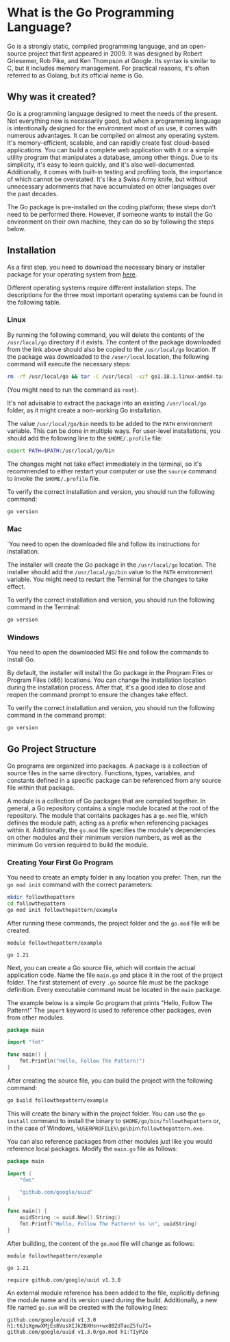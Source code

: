 # What is the Go Programming Language?

Go is a strongly static, compiled programming language, and an open-source project that first appeared in 2009. It was designed by Robert Griesemer, Rob Pike, and Ken Thompson at Google. Its syntax is similar to C, but it includes memory management. For practical reasons, it's often referred to as Golang, but its official name is Go.

## Why was it created?

Go is a programming language designed to meet the needs of the present. Not everything new is necessarily good, but when a programming language is intentionally designed for the environment most of us use, it comes with numerous advantages. It can be compiled on almost any operating system. It's memory-efficient, scalable, and can rapidly create fast cloud-based applications. You can build a complete web application with it or a simple utility program that manipulates a database, among other things. Due to its simplicity, it's easy to learn quickly, and it's also well-documented. Additionally, it comes with built-in testing and profiling tools, the importance of which cannot be overstated. It's like a Swiss Army knife, but without unnecessary adornments that have accumulated on other languages over the past decades.

The Go package is pre-installed on the coding platform; these steps don't need to be performed there. However, if someone wants to install the Go environment on their own machine, they can do so by following the steps below.

## Installation

As a first step, you need to download the necessary binary or installer package for your operating system from [here](https://go.dev/dl/).

Different operating systems require different installation steps. The descriptions for the three most important operating systems can be found in the following table.
 
### Linux

By running the following command, you will delete the contents of the `/usr/local/go` directory if it exists. The content of the package downloaded from the link above should also be copied to the `/usr/local/go` location. If the package was downloaded to the `/user/local` location, the following command will execute the necessary steps:
```bash
rm -rf /usr/local/go && tar -C /usr/local -xzf go1.18.1.linux-amd64.tar.gz
```
(You might need to run the command as `root`).

It's not advisable to extract the package into an existing `/usr/local/go` folder, as it might create a non-working Go installation.

The value `/usr/local/go/bin` needs to be added to the `PATH` environment variable.
This can be done in multiple ways. For user-level installations, you should add the following line to the `$HOME/.profile` file:

```bash
export PATH=$PATH:/usr/local/go/bin
```
The changes might not take effect immediately in the terminal, so it's recommended to either restart your computer or use the `source` command to invoke the `$HOME/.profile` file.

To verify the correct installation and version, you should run the following command:
```bash
go version
```

### Mac

`You need to open the downloaded file and follow its instructions for installation.

The installer will create the Go package in the `/usr/local/go` location. The installer should add the `/usr/local/go/bin` value to the `PATH` environment variable. You might need to restart the Terminal for the changes to take effect.

To verify the correct installation and version, you should run the following command in the Terminal:
```bash
go version
````

### Windows

You need to open the downloaded MSI file and follow the commands to install Go.

By default, the installer will install the Go package in the Program Files or Program Files (x86) locations. You can change the installation location during the installation process. After that, it's a good idea to close and reopen the command prompt to ensure the changes take effect.

To verify the correct installation and version, you should run the following command in the command prompt:
```cmd
go version
```

## Go Project Structure

Go programs are organized into packages. A package is a collection of source files in the same directory. Functions, types, variables, and constants defined in a specific package can be referenced from any source file within that package.

A module is a collection of Go packages that are compiled together. In general, a Go repository contains a single module located at the root of the repository. The module that contains packages has a `go.mod` file, which defines the module path, acting as a prefix when referencing packages within it. Additionally, the `go.mod` file specifies the module's dependencies on other modules and their minimum version numbers, as well as the minimum Go version required to build the module.

### Creating Your First Go Program
You need to create an empty folder in any location you prefer. Then, run the `go mod init` command with the correct parameters:

```bash
mkdir followthepattern
cd followthepattern
go mod init followthepattern/example
```

After running these commands, the project folder and the `go.mod` file will be created.

```
module followthepattern/example

go 1.21
```

Next, you can create a Go source file, which will contain the actual application code. Name the file `main.go` and place it in the root of the project folder. The first statement of every `.go` source file must be the package definition. Every executable command must be located in the `main` package.

The example below is a simple Go program that prints "Hello, Follow The Pattern!" The `import` keyword is used to reference other packages, even from other modules.

```go copy
package main

import "fmt"

func main() {
	fmt.Println("Hello, Follow The Pattern!")
}
```

After creating the source file, you can build the project with the following command:
```bash
go build followthepattern/example
```

This will create the binary within the project folder. You can use the `go install` command to install the binary to `$HOME/go/bin/followthepattern` or, in the case of Windows, `%USERPROFILE%\go\bin\followthepattern.exe`.

You can also reference packages from other modules just like you would reference local packages. Modify the `main.go` file as follows:

```go copy
package main

import (
	"fmt"

	"github.com/google/uuid"
)

func main() {
	uuidString := uuid.New().String()
	fmt.Printf("Hello, Follow The Pattern! %s \n", uuidString)
}
```

After building, the content of the `go.mod` file will change as follows:

```
module followthepattern/example

go 1.21

require github.com/google/uuid v1.3.0
```

An external module reference has been added to the file, explicitly defining the module name and its version used during the build. Additionally, a new file named `go.sum` will be created with the following lines:

```
github.com/google/uuid v1.3.0 h1:t6JiXgmwXMjEs8VusXIJk2BXHsn+wx8BZdTaoZ5fu7I=
github.com/google/uuid v1.3.0/go.mod h1:TIyPZe